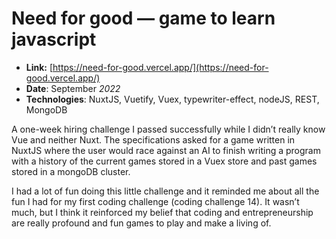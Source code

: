 # Need for good — game to learn javascript

- **Link:** [https://need-for-good.vercel.app/](https://need-for-good.vercel.app/)
- **Date**: September _2022_
- **Technologies**: NuxtJS, Vuetify, Vuex, typewriter-effect, nodeJS, REST, MongoDB

A one-week hiring challenge I passed successfully while I didn’t really know Vue and neither Nuxt. The specifications asked for a game written in NuxtJS where the user would race against an AI to finish writing a program with a history of the current games stored in a Vuex store and past games stored in a mongoDB cluster.

I had a lot of fun doing this little challenge and it reminded me about all the fun I had for my first coding challenge (coding challenge 14). It wasn’t much, but I think it reinforced my belief that coding and entrepreneurship are really profound and fun games to play and make a living of.
